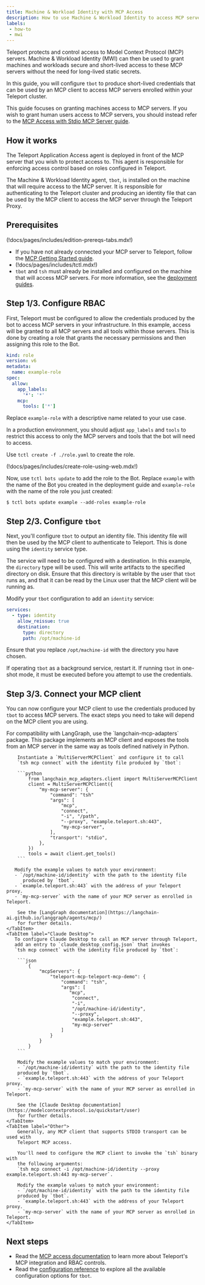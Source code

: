 ```yaml
---
title: Machine & Workload Identity with MCP Access
description: How to use Machine & Workload Identity to access MCP servers
labels:
 - how-to
 - mwi
---
```


Teleport protects and control access to Model Context Protocol (MCP) servers.
Machine & Workload Identity (MWI) can then be used to grant machines and
workloads secure and short-lived access to these MCP servers without the need
for long-lived static secrets.

In this guide, you will configure `tbot` to produce short-lived credentials that
can be used by an MCP client to access MCP servers enrolled within your Teleport
cluster.

This guide focuses on granting machines access to MCP servers. If you wish to
grant human users access to MCP servers, you should instead refer to the
[MCP Access with Stdio MCP Server guide](../../../enroll-resources/mcp-access/stdio.mdx).

## How it works

The Teleport Application Access agent is deployed in front of the MCP server
that you wish to protect access to. This agent is responsible for enforcing
access control based on roles configured in Teleport.

The Machine & Workload Identity agent, `tbot`, is installed on the machine
that will require access to the MCP server. It is responsible for authenticating
to the Teleport cluster and producing an identity file that can be used by the
MCP client to access the MCP server through the Teleport Proxy.

## Prerequisites

(!docs/pages/includes/edition-prereqs-tabs.mdx!)

- If you have not already connected your MCP server to Teleport, follow
the [MCP Getting Started guide](../../../enroll-resources/mcp-access/getting-started.mdx).
- (!docs/pages/includes/tctl.mdx!)
- `tbot` and `tsh` must already be installed and configured on the machine that
will access MCP servers. For more information, see the
[deployment guides](../deployment/deployment.mdx).

## Step 1/3. Configure RBAC

First, Teleport must be configured to allow the credentials produced by the bot
to access MCP servers in your infrastructure. In this example, access will be
granted to all MCP servers and all tools within those servers. This is done by
creating a role that grants the necessary permissions and then assigning this
role to the Bot.

```yaml
kind: role
version: v6
metadata:
  name: example-role
spec:
  allow:
    app_labels:
      '*': '*'
    mcp:
      tools: ['*']
```

Replace `example-role` with a descriptive name related to your use case.

In a production environment, you should adjust `app_labels` and `tools` to
restrict this access to only the MCP servers and tools that the bot will need
to access.

Use `tctl create -f ./role.yaml` to create the role.

(!docs/pages/includes/create-role-using-web.mdx!)

Now, use `tctl bots update` to add the role to the Bot. Replace `example`
with the name of the Bot you created in the deployment guide and `example-role`
with the name of the role you just created:

```code
$ tctl bots update example --add-roles example-role
```

## Step 2/3. Configure `tbot`

Next, you'll configure `tbot` to output an identity file. This identity file
will then be used by the MCP client to authenticate to Teleport. This is done
using the `identity` service type.

The service will need to be configured with a destination. In this example,
the `directory` type will be used. This will write artifacts to the specified
directory on disk. Ensure that this directory is writable by the user that
`tbot` runs as, and that it can be read by the Linux user that the MCP client
will be running as.

Modify your `tbot` configuration to add an `identity` service:

```yaml
services:
  - type: identity
    allow_reissue: true
    destination:
      type: directory
      path: /opt/machine-id
```

Ensure that you replace `/opt/machine-id` with the directory you have chosen.

If operating `tbot` as a background service, restart it. If running `tbot` in
one-shot mode, it must be executed before you attempt to use the credentials.

## Step 3/3. Connect your MCP client

You can now configure your MCP client to use the credentials produced by `tbot`
to access MCP servers. The exact steps you need to take will depend on the
MCP client you are using.

<Tabs>
    <TabItem label="LangGraph">
        For compatibility with LangGraph, use the `langchain-mcp-adapters`
        package. This package implements an MCP client and exposes the tools
        from an MCP server in the same way as tools defined natively in Python.

        Instantiate a `MultiServerMCPClient` and configure it to call
        `tsh mcp connect` with the identity file produced by `tbot`:

        ```python
            from langchain_mcp_adapters.client import MultiServerMCPClient
            client = MultiServerMCPClient({
                "my-mcp-server": {
                    "command": "tsh"
                    "args": [
                        "mcp",
                        "connect",
                        "-i", "/path",
                        "--proxy", "example.teleport.sh:443",
                        "my-mcp-server",
                    ],
                    "transport": "stdio",
                },
            })
            tools = await client.get_tools()
        ```

       Modify the example values to match your environment:
       - `/opt/machine-id/identity` with the path to the identity file
          produced by `tbot`.
       - `example.teleport.sh:443` with the address of your Teleport proxy.
       - `my-mcp-server` with the name of your MCP server as enrolled in Teleport.

        See the [LangGraph documentation](https://langchain-ai.github.io/langgraph/agents/mcp/)
        for further details.
    </TabItem>
    <TabItem label="Claude Desktop">
       To configure Claude Desktop to call an MCP server through Teleport,
       add an entry to `claude_desktop_config.json` that invokes
       `tsh mcp connect` with the identity file produced by `tbot`:

        ```json
            {
                "mcpServers": {
                    "teleport-mcp-teleport-mcp-demo": {
                        "command": "tsh",
                        "args": [
                           "mcp",
                            "connect",
                            "-i",
                            "/opt/machine-id/identity",
                            "--proxy",
                            "example.teleport.sh:443",
                            "my-mcp-server"
                        ]
                    }
                }
            }
        ```

        Modify the example values to match your environment:
        - `/opt/machine-id/identity` with the path to the identity file
        produced by `tbot`.
        - `example.teleport.sh:443` with the address of your Teleport proxy.
        - `my-mcp-server` with the name of your MCP server as enrolled in Teleport.

        See the [Claude Desktop documentation](https://modelcontextprotocol.io/quickstart/user)
        for further details.
    </TabItem>
    <TabItem label="Other">
        Generally, any MCP client that supports STDIO transport can be used with
        Teleport MCP access.

        You'll need to configure the MCP client to invoke the `tsh` binary with
        the following arguments:
        `tsh mcp connect -i /opt/machine-id/identity --proxy example.teleport.sh:443 my-mcp-server`.

        Modify the example values to match your environment:
        - `/opt/machine-id/identity` with the path to the identity file
        produced by `tbot`.
        - `example.teleport.sh:443` with the address of your Teleport proxy.
        - `my-mcp-server` with the name of your MCP server as enrolled in Teleport.
    </TabItem>
</Tabs>

## Next steps

- Read the [MCP access documentation](../../../enroll-resources/mcp-access/mcp-access.mdx)
to learn more about Teleport's MCP integration and RBAC controls.
- Read the [configuration reference](../../../reference/machine-id/configuration.mdx) to explore
all the available configuration options for `tbot`.
